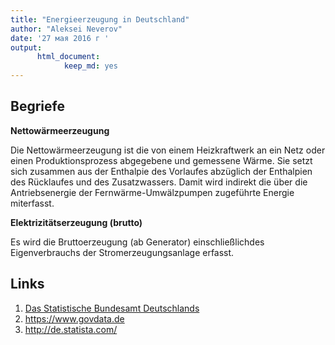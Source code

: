 ---
title: "Energieerzeugung in Deutschland"
author: "Aleksei Neverov"
date: '27 мая 2016 г '
output: 
      html_document:
            keep_md: yes
---

## Begriefe

**Nettowärmeerzeugung **

Die Nettowärmeerzeugung ist die von einem Heizkraftwerk an ein Netz oder einen Produktionsprozess abgegebene und gemessene Wärme. Sie setzt sich zusammen aus der Enthalpie des Vorlaufes abzüglich der Enthalpien des Rücklaufes und des Zusatzwassers. Damit wird indirekt die über die Antriebsenergie der Fernwärme-Umwälzpumpen zugeführte Energie miterfasst.

**Elektrizitätserzeugung (brutto)**

Es wird die Bruttoerzeugung (ab Generator) einschließlichdes Eigenverbrauchs der Stromerzeugungsanlage erfasst.


## Links

1. [Das Statistische Bundesamt Deutschlands](https://www.destatis.de/DE/Startseite.html)
2. [https://www.govdata.de](https://www.govdata.de)
3. [http://de.statista.com/](http://de.statista.com/)